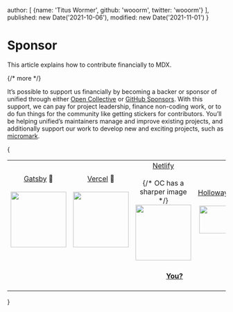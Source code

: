   author: [
    {name: 'Titus Wormer', github: 'wooorm', twitter: 'wooorm'}
  ],
  published: new Date('2021-10-06'),
  modified: new Date('2021-11-01')
}

# Sponsor

This article explains how to contribute financially to MDX.

{/* more */}

It’s possible to support us financially by becoming a backer or sponsor of
unified through either [Open Collective][oc] or [GitHub Sponsors][gh].
With this support, we can pay for project leadership, finance non-coding work,
or to do fun things for the community like getting stickers for contributors.
You’ll be helping unified’s maintainers manage and improve existing projects,
and additionally support our work to develop new and exciting projects, such
as [micromark][].

{
  <table>
  <tr valign="middle">
  <td width="20%" align="center" colSpan="2">
    <a href="https://www.gatsbyjs.org">Gatsby</a> 🥇<br /><br />
    <a href="https://www.gatsbyjs.org"><img src="https://avatars1.githubusercontent.com/u/12551863?s=256&v=4" width="128" /></a>
  </td>
  <td width="20%" align="center" colSpan="2">
    <a href="https://vercel.com">Vercel</a> 🥇<br /><br />
    <a href="https://vercel.com"><img src="https://avatars1.githubusercontent.com/u/14985020?s=256&v=4" width="128" /></a>
  </td>
  <td width="20%" align="center" colSpan="2">
    <a href="https://www.netlify.com">Netlify</a><br /><br />
    {/* OC has a sharper image */}
    <a href="https://www.netlify.com"><img src="https://images.opencollective.com/netlify/4087de2/logo/256.png" width="128" /></a>
  </td>
  <td width="10%" align="center">
    <a href="https://www.holloway.com">Holloway</a><br /><br />
    <a href="https://www.holloway.com"><img src="https://avatars1.githubusercontent.com/u/35904294?s=128&v=4" width="64" /></a>
  </td>
  <td width="10%" align="center">
    <a href="https://themeisle.com">ThemeIsle</a><br /><br />
    <a href="https://themeisle.com"><img src="https://avatars1.githubusercontent.com/u/58979018?s=128&v=4" width="64" /></a>
  </td>
  <td width="10%" align="center">
    <a href="https://boosthub.io">Boost Hub</a><br /><br />
    <a href="https://boosthub.io"><img src="https://images.opencollective.com/boosthub/6318083/logo/128.png" width="64" /></a>
  </td>
  <td width="10%" align="center">
    <a href="https://expo.io">Expo</a><br /><br />
    <a href="https://expo.io"><img src="https://avatars1.githubusercontent.com/u/12504344?s=128&v=4" width="64" /></a>
  </td>
  </tr>
  <tr valign="middle">
  <td width="100%" align="center" colSpan="10">
    <br />
    <a href="https://opencollective.com/unified"><strong>You?</strong></a>
    <br /><br />
  </td>
  </tr>
  </table>
}

[oc]: https://opencollective.com/unified

[gh]: https://github.com/sponsors/unifiedjs

[micromark]: https://github.com/micromark/micromark
